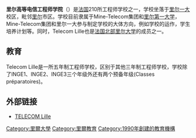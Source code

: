 {{expand French|time=2016-02-17T23:37:45+00:00}}
{{unreferenced|time=2016-02-17T23:37:45+00:00}}
{{Infobox university
 |name              = 里尔高等电信工程师学院
 |EnglishName       = '''Telecom Lille'''
 |image             = [[File:Telecom_Lille_2013_logo.png|126px]]
 |caption           = Logo
 |established       = 1990
 |type              = 五年制工程师学校
 |president         = Narendra JUSSIEN
 |staff             = 70
 |students          = 660
 |address           = Rue Guglielmo Marconi, 59650 Villeneuve-d'Ascq
 |country           = 法国
 |province          = 里尔
 |branches          = 校区
 |affiliations      = [[法国国立高等矿业电信学校联盟|法国国立高等矿业电信学校联盟]]/[[法國北部里爾大學|法國北部里爾大學]]
 |zip               = 59650
 |website           = [http://www.telecom-lille.fr telecom-lille]
}}
'''里尔高等电信工程师学院'''（{{lang-fr|Télécom Lille}}）是[[法国|法国]]210所工程师学校之一，学校坐落于[[里尔一大|里尔一大]]校区，毗邻[[里尔|里尔]]市区。学校目前隶属于Mine-Telecom集团和[[里爾第一大學|里尔第一大学]]，Mine-Telecom集团和里尔一大参与制定学校的大体方向，例如学校的运作，学生培养计划等。同时，Telecom Lille也是[[法國北部里爾大學|法国北部里尔大学]]的成员之一。

== 教育 ==
Telecom Lille是一所五年制工程师学校，区别于其他三年制工程师学校，学校除了INGE1、INGE2、INGE3三个年级外还有两个预备年级(Classes préparatoires)。

==外部链接==
*[http://www.telecom-lille1.eu/ TELECOM Lille] {{Wayback|url=http://www.telecom-lille1.eu/ |date=20210128153221 }}

[[Category:里爾大學|Category:里爾大學]]
[[Category:里爾教育|Category:里爾教育]]
[[Category:1990年創建的教育機構|Category:1990年創建的教育機構]]
